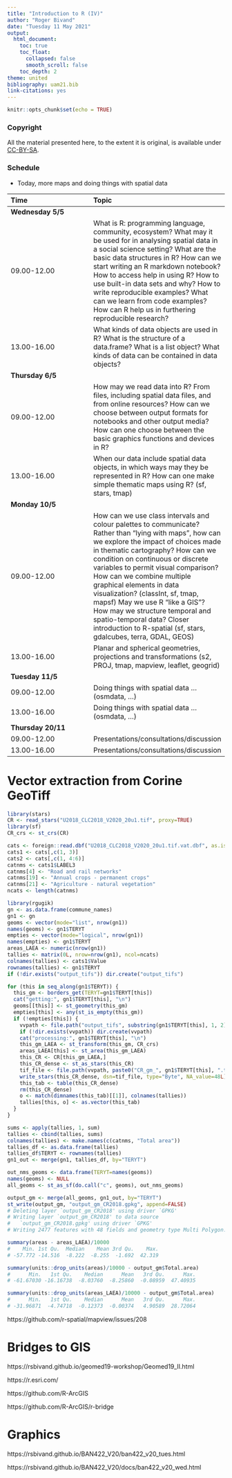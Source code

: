 ```yaml
---
title: "Introduction to R (IV)"
author: "Roger Bivand"
date: "Tuesday 11 May 2021"
output: 
  html_document:
    toc: true
    toc_float:
      collapsed: false
      smooth_scroll: false
    toc_depth: 2
theme: united
bibliography: uam21.bib
link-citations: yes
---
```


```r
knitr::opts_chunk$set(echo = TRUE)
```

### Copyright

All the material presented here, to the extent it is original, is available under [CC-BY-SA](https://creativecommons.org/licenses/by-sa/4.0/). 


### Schedule

- Today, more maps and doing things with spatial data

| Time | Topic |
| :--- | :---- |
|**Wednesday 5/5**|    |
|09.00-12.00| What is R: programming language, community, ecosystem? What may it be used for in analysing spatial data in a social science setting? What are the basic data structures in R? How can we start writing an R markdown notebook? How to access help in using R? How to use built-in data sets and why? How to write reproducible examples? What can we learn from code examples? How can R help us in furthering reproducible research? |
|13.00-16.00| What kinds of  data objects are used in R? What is the structure of a data.frame? What is a list object? What kinds of data can be contained in data objects? |
|**Thursday 6/5**|    |
|09.00-12.00| How may we read data into R? From files, including spatial data files, and from online resources? How can we choose between output formats for notebooks and other output media? How can one choose between the basic graphics functions and devices in R? |
|13.00-16.00| When our data include spatial data objects, in which ways may they be represented in R? How can one make simple thematic maps using R? (sf, stars, tmap) |
|**Monday 10/5**|    |
|09.00-12.00| How can we use class intervals and colour palettes to communicate? Rather than "lying with maps", how can we explore the impact of choices made in thematic cartography? How can we condition on continuous or discrete variables to permit visual comparison? How can we combine multiple graphical elements in data visualization? (classInt, sf, tmap, mapsf) May we use R "like a GIS"? How may we structure temporal and spatio-temporal data? Closer introduction to R-spatial (sf, stars, gdalcubes, terra, GDAL, GEOS) |
|13.00-16.00| Planar and spherical geometries, projections and transformations (s2, PROJ, tmap, mapview, leaflet, geogrid) |
|**Tuesday 11/5**|    |
|09.00-12.00| Doing things with spatial data ... (osmdata, ...)  |
|13.00-16.00| Doing things with spatial data ... (osmdata, ...) |
|**Thursday 20/11**|    |
|09.00-12.00| Presentations/consultations/discussion |
|13.00-16.00| Presentations/consultations/discussion |

# Vector extraction from Corine GeoTiff

```r
library(stars)
CR <- read_stars("U2018_CLC2018_V2020_20u1.tif", proxy=TRUE)
library(sf)
CR_crs <- st_crs(CR)
```


```r
cats <- foreign::read.dbf("U2018_CLC2018_V2020_20u1.tif.vat.dbf", as.is=TRUE)
cats1 <- cats[,c(1, 3)]
cats2 <- cats[,c(1, 4:6)]
catnms <- cats1$LABEL3
catnms[4] <- "Road and rail networks"
catnms[19] <- "Annual crops - permanent crops"
catnms[21] <- "Agriculture - natural vegetation"
ncats <- length(catnms)
```



```r
library(rgugik)
gn <- as.data.frame(commune_names)
gn1 <- gn
geoms <- vector(mode="list", nrow(gn1))
names(geoms) <- gn1$TERYT
empties <- vector(mode="logical", nrow(gn1))
names(empties) <- gn1$TERYT
areas_LAEA <- numeric(nrow(gn1))
tallies <- matrix(0L, nrow=nrow(gn1), ncol=ncats)
colnames(tallies) <- cats1$Value
rownames(tallies) <- gn1$TERYT
if (!dir.exists("output_tifs")) dir.create("output_tifs")
```



```r
for (this in seq_along(gn1$TERYT)) {
  this_gm <- borders_get(TERYT=gn1$TERYT[this])
  cat("getting:", gn1$TERYT[this], "\n")
  geoms[[this]] <- st_geometry(this_gm)
  empties[this] <- any(st_is_empty(this_gm))
  if (!empties[this]) {
    vvpath <- file.path("output_tifs", substring(gn1$TERYT[this], 1, 2))
    if (!dir.exists(vvpath)) dir.create(vvpath)
    cat("processing:", gn1$TERYT[this], "\n")
    this_gm_LAEA <- st_transform(this_gm, CR_crs)
    areas_LAEA[this] <- st_area(this_gm_LAEA)
    this_CR <- CR[this_gm_LAEA,]
    this_CR_dense <- st_as_stars(this_CR)
    tif_file <- file.path(vvpath, paste0("CR_gm_", gn1$TERYT[this], ".tif"))
    write_stars(this_CR_dense, dsn=tif_file, type="Byte", NA_value=48L)
    this_tab <- table(this_CR_dense)
    rm(this_CR_dense)
    o <- match(dimnames(this_tab)[[1]], colnames(tallies))
    tallies[this, o] <- as.vector(this_tab)
  }  
}
```


```r
sums <- apply(tallies, 1, sum)
tallies <- cbind(tallies, sums)
colnames(tallies) <- make.names(c(catnms, "Total area"))
tallies_df <- as.data.frame(tallies)
tallies_df$TERYT <- rownames(tallies)
gn1_out <- merge(gn1, tallies_df, by="TERYT")
```


```r
out_nms_geoms <- data.frame(TERYT=names(geoms))
names(geoms) <- NULL
all_geoms <- st_as_sf(do.call("c", geoms), out_nms_geoms)
```


```r
output_gm <- merge(all_geoms, gn1_out, by="TERYT")
st_write(output_gm, "output_gm_CR2018.gpkg", append=FALSE)
# Deleting layer `output_gm_CR2018' using driver `GPKG'
# Writing layer `output_gm_CR2018' to data source 
#   `output_gm_CR2018.gpkg' using driver `GPKG'
# Writing 2477 features with 48 fields and geometry type Multi Polygon.
```


```r
summary(areas - areas_LAEA)/10000
#    Min. 1st Qu.  Median    Mean 3rd Qu.    Max. 
# -57.772 -14.516  -8.222  -8.255  -1.692  42.319
```


```r
summary(units::drop_units(areas)/10000 - output_gm$Total.area)
#      Min.   1st Qu.    Median      Mean   3rd Qu.      Max. 
# -61.67030 -16.16738  -8.03760  -8.25860  -0.08959  47.40935
```


```r
summary(units::drop_units(areas_LAEA)/10000 - output_gm$Total.area)
#      Min.   1st Qu.    Median      Mean   3rd Qu.      Max. 
# -31.96871  -4.74718  -0.12373  -0.00374   4.90589  28.72064 

```


https://github.com/r-spatial/mapview/issues/208



# Bridges to GIS

https://rsbivand.github.io/geomed19-workshop/Geomed19_II.html

https://r.esri.com/

https://github.com/R-ArcGIS

https://github.com/R-ArcGIS/r-bridge


# Graphics

https://rsbivand.github.io/BAN422_V20/ban422_v20_tues.html

https://rsbivand.github.io/BAN422_V20/docs/ban422_v20_wed.html


